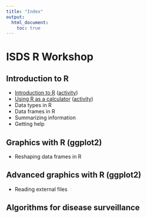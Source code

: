 ```yaml
---
title: "Index"
output:
  html_document:
    toc: true
---
```

<!--
%\VignetteEngine{knitr::knitr}
%\VignetteIndexEntry{Workshop Index}
-->

# ISDS R Workshop

## Introduction to R

- [Introduction to R](intro.html) ([activity](intro-activity.html))
- [Using R as a calculator](calculator.html) ([activity](calculator-activity.html))
- Data types in R
- Data frames in R
- Summarizing information
- Getting help



## Graphics with R (ggplot2)

- Reshaping data frames in R



## Advanced graphics with R (ggplot2)

- Reading external files




## Algorithms for disease surveillance
